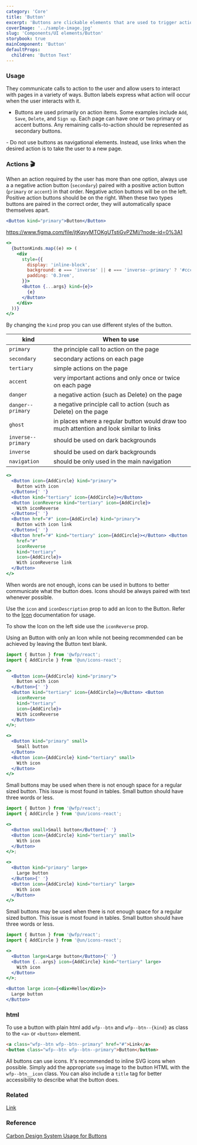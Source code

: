 ```yaml
---
category: 'Core'
title: 'Button'
excerpt: 'Buttons are clickable elements that are used to trigger actions.'
coverImage: '../sample-image.jpg'
slug: 'Components/UI elements/Button'
storybook: true
mainComponent: 'Button'
defaultProps:
  children: 'Button Text'
---
```


### Usage

They communicate calls to action to the user and allow users to interact with pages in a variety of ways. Button labels express what action will occur when the user interacts with it.

<DoUse>

- Buttons are used primarily on action items. Some examples include `Add`, `Save`, `Delete`, and `Sign up`. Each page can have one or two primary or accent buttons. Any remaining calls-to-action should be represented as secondary buttons.

</DoUse>

<DoNotUse>
  - Do not use buttons as navigational elements. Instead, use links when the
  desired action is to take the user to a new page.
</DoNotUse>

### Actions 🎬

When an action required by the user has more than one option, always use a a negative action button (`secondary`) paired with a positive action button (`primary` or `accent`) in that order. Negative action buttons will be on the left. Positive action buttons should be on the right. When these two types buttons are paired in the correct order, they will automatically space themselves apart.

```jsx live
<Button kind="primary">Button</Button>
```

https://www.figma.com/file/jtKqyyMTOKgUTstiGvPZMl/?node-id=0%3A1

```jsx live
<>
  {buttonKinds.map((e) => (
    <div
      style={{
        display: 'inline-block',
        background: e === 'inverse' || e === 'inverse--primary' ? '#ccc' : '',
        padding: '0.3rem',
      }}>
      <Button {...args} kind={e}>
        {e}
      </Button>
    </div>
  ))}
</>
```

By changing the `kind` prop you can use different styles of the button.

| kind               | When to use                                                                              |
| ------------------ | ---------------------------------------------------------------------------------------- |
| `primary`          | the principle call to action on the page                                                 |
| `secondary`        | secondary actions on each page                                                           |
| `tertiary`         | simple actions on the page                                                               |
| `accent`           | very important actions and only once or twice on each page                               |
| `danger`           | a negative action (such as Delete) on the page                                           |
| `danger--primary`  | a negative principle call to action (such as Delete) on the page                         |
| `ghost`            | in places where a regular button would draw too much attention and look similar to links |
| `inverse--primary` | should be used on dark backgrounds                                                       |
| `inverse`          | should be used on dark backgrounds                                                       |
| `navigation`       | should be only used in the main navigation                                               |

```jsx live
<>
  <Button icon={AddCircle} kind="primary">
    Button with icon
  </Button>{' '}
  <Button kind="tertiary" icon={AddCircle}></Button>
  <Button iconReverse kind="tertiary" icon={AddCircle}>
    With iconReverse
  </Button>{' '}
  <Button href="#" icon={AddCircle} kind="primary">
    Button with icon link
  </Button>{' '}
  <Button href="#" kind="tertiary" icon={AddCircle}></Button> <Button
    href="#"
    iconReverse
    kind="tertiary"
    icon={AddCircle}>
    With iconReverse link
  </Button>
</>
```

When words are not enough, icons can be used in buttons to better communicate what the button does. Icons should be
always paired with text whenever possible.

Use the `icon` and `iconDescription` prop to add an Icon to the Button. Refer to the [Icon](?selectedKind=Icon) documentation for usage.

To show the Icon on the left side use the `iconReverse` prop.

Using an Button with only an Icon while not beeing recommended can be achieved by leaving the Button text blank.

```jsx live
import { Button } from '@wfp/react';
import { AddCircle } from '@un/icons-react';

<>
  <Button icon={AddCircle} kind="primary">
    Button with icon
  </Button>{' '}
  <Button kind="tertiary" icon={AddCircle}></Button> <Button
    iconReverse
    kind="tertiary"
    icon={AddCircle}>
    With iconReverse
  </Button>
</>;
```

```jsx live
<>
  <Button kind="primary" small>
    Small button
  </Button>
  <Button icon={AddCircle} kind="tertiary" small>
    With icon
  </Button>
</>
```

Small buttons may be used when there is not enough space for a
regular sized button. This issue is most found in tables. Small button should have three words
or less.

```jsx live
import { Button } from '@wfp/react';
import { AddCircle } from '@un/icons-react';

<>
  <Button small>Small button</Button>{' '}
  <Button icon={AddCircle} kind="tertiary" small>
    With icon
  </Button>
</>;
```

```jsx live
<>
  <Button kind="primary" large>
    Large button
  </Button>{' '}
  <Button icon={AddCircle} kind="tertiary" large>
    With icon
  </Button>
</>
```

Small buttons may be used when there is not enough space for a
regular sized button. This issue is most found in tables. Small button should have three words
or less.

```jsx live
import { Button } from '@wfp/react';
import { AddCircle } from '@un/icons-react';

<>
  <Button large>Large button</Button>{' '}
  <Button {...args} icon={AddCircle} kind="tertiary" large>
    With icon
  </Button>
</>;
```

```jsx live
<Button large icon={<div>Hello</div>}>
  Large button
</Button>
```

### html

To use a button with plain html add `wfp--btn` and `wfp--btn--{kind}` as class to the `<a>` or `<button>` element.

```html
<a class="wfp--btn wfp--btn--primary" href="#">Link</a>
<button class="wfp--btn wfp--btn--primary">Button</button>
```

All buttons can use icons. It's recommended to inline SVG icons when possible. Simply add the appropriate `svg` image to the button HTML with the `wfp--btn__icon` class. You can also include a `title` tag for better accessibility to describe what the button does.

### Related

[Link](?path=/docs/components-link--link-regular)

### Reference

[Carbon Design System Usage for Buttons](https://next.carbondesignsystem.com/components/button)
